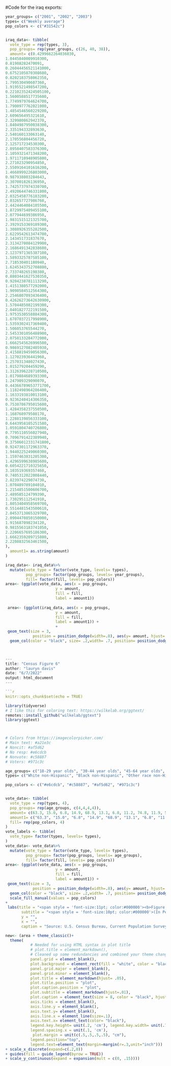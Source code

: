#Code for the iraq exports:

```r
year_groups= c("2001", "2002", "2003")
types= c("Weekly average")
pop_colors <- c("#31542c")


iraq_data<- tibble(
  vote_type = rep(types, 3),
  pop_groups= rep(year_groups, c(26, 40, 38)),
  amount= c(0.4299662264036030,
1.0445840009910300,
0.81988282470091,
0.26044456521141000,
0.6752105870308600,
0.8202183758062350,
1.799530490607360,
1.9195521498547200,
0.22102352424505100,
1.5600588517735600,
1.7749979764624700,
1.7900977762021000,
1.4854546560229200,
2.609656495321610,
2.329980862942370,
1.8404987950038300,
2.335194332893630,
2.540160133063140,
2.170556804456720,
2.125717234530300,
2.0958407583376300,
2.1059321471348200,
1.9711710948905800,
2.271023290954850,
2.5509164101616200,
1.4668999226803000,
0.987938003284643,
2.307001826136950,
1.7425737974330700,
2.4920644746331800,
2.0325458776183200,
2.032657727986760,
2.4424464084105500,
1.8729975409455100,
2.077944699386950,
1.9831515121325700,
2.3929153369189300,
1.3088926355282500,
2.6229542613474700,
2.143451731837670,
2.3134270084129900,
2.1686491342838600,
2.1237971365387100,
1.5893325787585100,
2.718530401180940,
1.6245343752708800,
2.733748265198380,
0.8803441627530350,
0.9204238781113290,
1.4151380577292000,
1.9098584512564300,
2.2546807093436400,
0.42626273642630900,
1.5704485082199300,
2.0401827722191500,
1.9753530558884300,
1.6707037217998900,
1.5359302417369400,
1.506053765544270,
2.5453301056488900,
2.0758133284772000,
1.6662545626996500,
0.9869127082405930,
2.4158819459056300,
1.127023936441960,
1.257031348027430,
1.015279204459290,
1.3126396228710500,
1.0179884689393300,
1.247909329090070,
0.44366789653771700,
1.1182498964286400,
1.1633193810013100,
0.9236240414306350,
0.7538786795015600,
1.4284358237550500,
1.168768979508170,
1.2288139856333100,
0.6443958105251580,
1.0591804740726800,
0.7795110556027940,
0.7096791422389940,
0.37506012331741800,
0.9247301172963370,
1.9440225249060300,
1.1597463831205300,
1.4296599638985600,
0.6054221710325650,
3.103519369357460,
0.7405312022008440,
2.823974229074730,
1.070489789104010,
1.2154851500606700,
2.489585124799390,
1.730295112541910,
1.8053404958569700,
0.5514481543500610,
2.0453713865329700,
2.0904470850150000,
1.915687098234120,
0.9815563183741050,
2.2206657695186300,
1.6662359209715800,
2.2208832563461500,
), 
  amount1= as.string(amount)
)

iraq_data<- iraq_data%>%
  mutate(vote_type = factor(vote_type, levels= types),
         pop_groups= factor(pop_groups, levels= year_groups),
         fill= factor(fill, levels= pop_colors))
area<- (ggplot(vote_data, aes(x = pop_groups, 
                      y = amount, 
                      fill = fill, 
                      label = amount1))
                      
 area<- (ggplot(iraq_data, aes(x = pop_groups, 
                      y = amount, 
                      fill = fill, 
                      label = amount1)) +   
                      +
 geom_text(size = 3, 
            position = position_dodge(width=.8), aes(y= amount, hjust= .5), vjust =-.5, color= "black")+
  geom_col(color = "black", size= .2,width= .7, position= position_dodge(width= .8))



---
title: "Census Figure 6"
author: "lauryn davis"
date: "6/7/2022"
output: html_document
---

```r
knitr::opts_chunk$set(echo = TRUE)
```

```r
library(tidyverse)
# I like this for coloring text: https://wilkelab.org/ggtext/
remotes::install_github("wilkelab/ggtext")
library(ggtext)



# Colors from https://imagecolorpicker.com/
# Main text: #a21e3c
# Noncit: #af5d62
# No resp: #e6cdcb
# Nonvote: #c58887
# Voters: #971c3c
```

```r
age_groups= c("18-29 year olds", "30-44 year olds", "45-64 year olds", "65 years and older")
types= c("White non-Hispanic", "Black non-Hispanic", "Other race non-Hispanic", "Hispanic")

pop_colors <- c("#e6cdcb", "#c58887", "#af5d62", "#971c3c")


vote_data<- tibble(
  vote_type = rep(types, 4),
  pop_groups= rep(age_groups, c(4,4,4,4)),
  amount= c(63.3, 15.0, 6.8, 14.9, 68.9, 13.1, 6.8, 11.2, 74.8, 11.9, 5.2, 8.0, 81.7, 8.8, 4.0,5.5), 
  amount1= c("63.3", "15.0", "6.8", "14.9", "68.9", "13.1", "6.8", "11.2", "74.8", "11.9", "5.2", "8.0", "81.7", "8.8", "4.0","5.5"),
  fill= rep(pop_colors, 4)
)
vote_labels <- tibble(
  vote_type= factor(types, levels= types),
)
vote_data<- vote_data%>%
  mutate(vote_type = factor(vote_type, levels= types),
         pop_groups= factor(pop_groups, levels= age_groups),
         fill= factor(fill, levels= pop_colors))
area<- (ggplot(vote_data, aes(x = pop_groups, 
                      y = amount, 
                      fill = fill, 
                      label = amount1)) +
 geom_text(size = 3, 
            position = position_dodge(width=.8), aes(y= amount, hjust= .5), vjust =-.5, color= "black")+
  geom_col(color = "black", size= .2,width= .7, position= position_dodge(width= .8)) +
  scale_fill_manual(values = pop_colors) 
+
 labs(title = "<span style = 'font-size:11pt; color:#000000'><b>Figure 6.</span></p><p><span style = 'font-size:12pt; color:#a21e3c'><b>Composition of Voters by Age and Race and Hispanic Origin: 2016</span></p>",
       subtitle = "<span style = 'font-size:10pt; color:#000000'>(In Percent)</span>",
       y = "",
       x = "",
       caption = "Source: U.S. Census Bureau, Current Population Survey, November 1980-2016.") + scale_fill_manual(labels= types, values= pop_colors, name = ""))

new<- (area + theme_classic()+
  theme(
           # Needed for using HTML syntax in plot title
           # plot.title = element_markdown(), 
           # Cleaned up some redundancies and combined your theme changes into one layer
           panel.grid = element_blank(),
           plot.background = element_rect(fill = "white", color = "black"),
           panel.grid.major = element_blank(),
           panel.grid.minor = element_blank(),
           plot.title = element_markdown(hjust= .05),
           plot.title.position = "plot",
           plot.caption.position = "plot",
           plot.subtitle = element_markdown(hjust=.01), 
           plot.caption = element_text(size = 8, color = "black", hjust = 0),
           axis.ticks = element_blank(),
           axis.line.y = element_blank(),
           axis.text.y= element_blank(),
           axis.line.x = element_line(size=.1),
           axis.text.x= element_text(color= "black"),
           legend.key.height= unit(.2, 'cm'), legend.key.width= unit(.7, 'cm'),
           legend.spacing.x = unit(.1, 'cm'),
            plot.margin = unit(c(.5,.5,.5,.5), "cm"),
           legend.position="top",
           legend.text=element_text(margin=margin(r=.3,unit="inch")))
+ scale_x_discrete(expand=c(.2,0))
+ guides(fill = guide_legend(byrow = TRUE))
+ scale_y_continuous(expand = expansion(mult = c(0, .15))))






```


